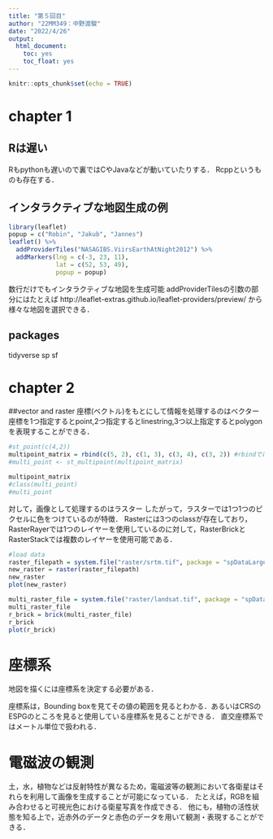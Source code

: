 ```yaml
---
title: "第５回目"
author: "22MM349：中野渡駿"
date: "2022/4/26"
output: 
  html_document:
    toc: yes
    toc_float: yes
---
```


```r
knitr::opts_chunk$set(echo = TRUE)
```

# chapter 1
## Rは遅い
Rもpythonも遅いので裏ではCやJavaなどが動いていたりする．
Rcppというものも存在する．

## インタラクティブな地図生成の例
```r
library(leaflet)
popup = c("Robin", "Jakub", "Jannes")
leaflet() %>%
  addProviderTiles("NASAGIBS.ViirsEarthAtNight2012") %>%
  addMarkers(lng = c(-3, 23, 11),
             lat = c(52, 53, 49), 
             popup = popup)
```
数行だけでもインタラクティブな地図を生成可能
addProviderTilesの引数の部分にはたとえば
http://leaflet-extras.github.io/leaflet-providers/preview/
から様々な地図を選択できる．


## packages
tidyverse sp sf

# chapter 2
##vector and raster
座標(ベクトル)をもとにして情報を処理するのはベクター
座標を1つ指定するとpoint,2つ指定するとlinestring,3つ以上指定するとpolygonを表現することができる．
```r
#st_point(c(4,2))
multipoint_matrix = rbind(c(5, 2), c(1, 3), c(3, 4), c(3, 2)) #rbindでは行を追加していく
#multi_point <- st_multipoint(multipoint_matrix)

multipoint_matrix
#class(multi_point)
#multi_point
```


対して，画像として処理するのはラスター
したがって，ラスターでは1つ1つのピクセルに色をつけているのが特徴．
Rasterには3つのclassが存在しており，RasterRayerでは1つのレイヤーを使用しているのに対して，RasterBrickとRasterStackでは複数のレイヤーを使用可能である．

```r
#load data
raster_filepath = system.file("raster/srtm.tif", package = "spDataLarge")
new_raster = raster(raster_filepath)
new_raster
plot(new_raster)

multi_raster_file = system.file("raster/landsat.tif", package = "spDataLarge")
multi_raster_file
r_brick = brick(multi_raster_file)
r_brick
plot(r_brick)
```

# 座標系
地図を描くには座標系を決定する必要がある．

座標系は，Bounding boxを見てその値の範囲を見るとわかる．あるいはCRSのESPGのところを見ると使用している座標系を見ることができる．
直交座標系ではメートル単位で扱われる．

# 電磁波の観測
土，水，植物などは反射特性が異なるため，電磁波等の観測において各衛星はそれらを利用して画像を生成することが可能になっている．
たとえば，RGBを組み合わせると可視光色における衛星写真を作成できる．
他にも，植物の活性状態を知る上で，近赤外のデータと赤色のデータを用いて観測・表現することができる．
